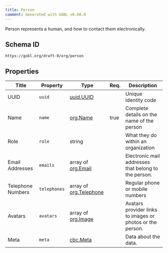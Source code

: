 ```yaml
---
title: Person
comment: Generated with GOBL v0.60.0
---
```


Person represents a human, and how to contact them electronically.

## Schema ID

`https://gobl.org/draft-0/org/person`

## Properties

| Title             | Property     | Type                                             | Req. | Description                                               |
|-------------------|--------------|--------------------------------------------------|------|-----------------------------------------------------------|
| UUID              | `uuid`       | [uuid.UUID](/draft-0/uuid/uuid)                  |      | Unique identity code                                      |
| Name              | `name`       | [org.Name](/draft-0/org/name)                    | true | Complete details on the name of the person                |
| Role              | `role`       | string                                           |      | What they do within an organization                       |
| Email Addresses   | `emails`     | array of [org.Email](/draft-0/org/email)         |      | Electronic mail addresses that belong to the person.      |
| Telephone Numbers | `telephones` | array of [org.Telephone](/draft-0/org/telephone) |      | Regular phone or mobile numbers                           |
| Avatars           | `avatars`    | array of [org.Image](/draft-0/org/image)         |      | Avatars provider links to images or photos or the person. |
| Meta              | `meta`       | [cbc.Meta](/draft-0/cbc/meta)                    |      | Data about the data.                                      |

